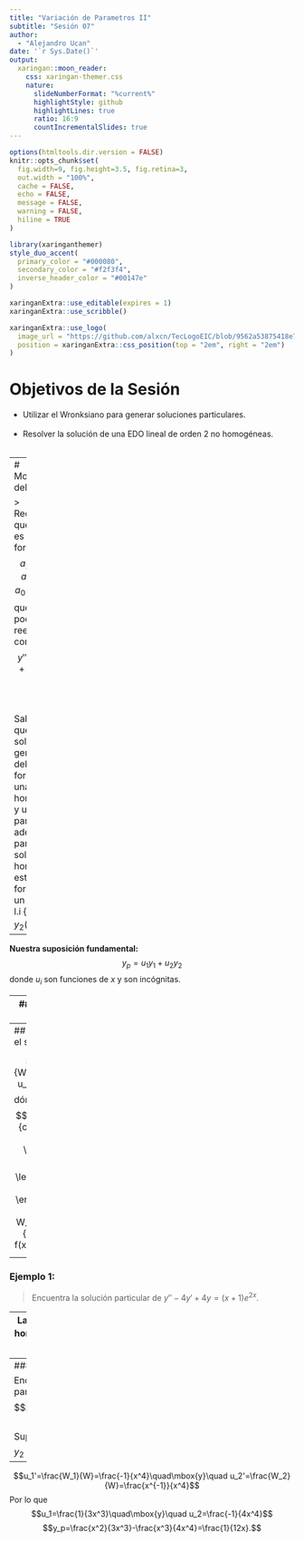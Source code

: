 ```yaml
---
title: "Variación de Parametros II"
subtitle: "Sesión 07"
author: 
  - "Alejandro Ucan"
date: '`r Sys.Date()`'
output:
  xaringan::moon_reader:
    css: xaringan-themer.css
    nature:
      slideNumberFormat: "%current%"
      highlightStyle: github
      highlightLines: true
      ratio: 16:9
      countIncrementalSlides: true
---
```


```r
options(htmltools.dir.version = FALSE)
knitr::opts_chunk$set(
  fig.width=9, fig.height=3.5, fig.retina=3,
  out.width = "100%",
  cache = FALSE,
  echo = FALSE,
  message = FALSE, 
  warning = FALSE,
  hiline = TRUE
)
```

```r
library(xaringanthemer)
style_duo_accent(
  primary_color = "#000080",
  secondary_color = "#f2f3f4",
  inverse_header_color = "#00147e"
)
```

```r
xaringanExtra::use_editable(expires = 1)
xaringanExtra::use_scribble()
```

```r
xaringanExtra::use_logo(
  image_url = "https://github.com/alxcn/TecLogoEIC/blob/9562a53875418e749a296c85808a19c85fc4be74/IngenieriaCiencias_Horizontal_RGB.png",
  position = xaringanExtra::css_position(top = "2em", right = "2em")
)
```
# Objetivos de la Sesión

* Utilizar el Wronksiano para generar soluciones particulares. <br/><br/>
* Resolver la solución de una EDO lineal de orden 2 no homogéneas. <br/><br/>

---
# Motivación del Método

> Recordemos que mi EDO es de la forma $$a_2(x)y''+a_1(x)y'+a_0(x)=g(x)$$ que podemos reescribir como $$y''+P(x)y'+Q(x)y=f(x).$$ <br/><br/> Sabemos que la solución general debe estar formada por una parte homogénea y una particular, además la parte de la solución homogénea está formada por un conjunto l.i $\{y_1(x),y_2(x)\}.$

--

__Nuestra suposición fundamental:__ $$y_p=u_1y_1+u_2y_2$$ donde $u_i$ son funciones de $x$ y son incógnitas.

---
## Determinación del método:

> Si $y_p=u_1y_1+u_2y_2$ es una solución a la EDO, entonces debe satisfacer la ecuación. Por lo que: $$y_p''+Py_p'+Qy_p=f(x)$$ y de aquí podemos reescribirlo a $$(y_1u_1'+y_2u_2')'+P(y_1u_1'+y_2u_2')+y_1'u_1'+y_2'u_2'=f(x),$$ de aquí podemos suponer que $$\begin{array}{c} y_1u_1'+y_2u_2'=0\\ y_1'u_1'+y_2'u_2'=f(x)\end{array}.$$

---
## ¿Cómo resolvemos el sistema anterior?

$$u_1'=\frac{W_1}{W}\quad\mbox{y}\quad u_2'=\frac{W_2}{W}$$ dónde $$W=\left|\begin{array}{cc}  y_1 & y_2 \\ y_1' & y_2' \end{array}\right|$$ $$W_1= \left|\begin{array}{cc}  0 & y_2 \\ f(x) & y_2' \end{array}\right| \quad \mbox{y} \quad W_2=\left|\begin{array}{cc}  y_1 & 0 \\ y_1' & f(x) \end{array}\right|$$

---
### Ejemplo 1:

> Encuentra la solución particular de $y''-4y'+4y=(x+1)e^{2x}.$

--
Las soluciones de la EDO homogénea es $y_1(x)=e^{2x}$ y $y_2(x)=xe^2x.$

Entonces $$u_1'=\frac{W_1}{W}=\frac{-(x+1)xe^{4x}}{e^{4x}}\quad\mbox{y}\quad u_2'=\frac{W_2}{W}=\frac{(x+1)e^{4x}}{e^{4x}}$$

Por lo que $u_1=\frac{-x^3}{3}-\frac{x^2}{2}$ y $u_2=\frac{x^2}{2}+x.$ Y la solución particular es $$y_p=\left(-\frac{x^3}{3}-\frac{x^2}{2}\right)e^{2x}+\left(\frac{x^2}{2}+x\right)xe^{2x}=\frac{x^3}{6}e^{2x}+\frac{x^2}{2}e^{2x}.$$

---
### Ejemplo 2:

Encuentra la solución particular de la EDO $$x^2y''-4xy'+6y=\frac{1}{x}.$$ Suponiendo que $y_1=x^2$ y $y_2=x^3.$

--

$$u_1'=\frac{W_1}{W}=\frac{-1}{x^4}\quad\mbox{y}\quad u_2'=\frac{W_2}{W}=\frac{x^{-1}}{x^4}$$ Por lo que $$u_1=\frac{1}{3x^3}\quad\mbox{y}\quad u_2=\frac{-1}{4x^4}$$ $$y_p=\frac{x^2}{3x^3}-\frac{x^3}{4x^4}=\frac{1}{12x}.$$

